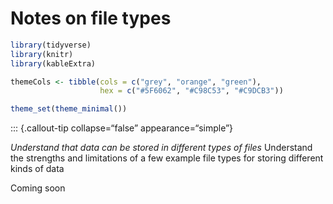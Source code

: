 # Notes on file types


```r
library(tidyverse)
library(knitr)
library(kableExtra)

themeCols <- tibble(cols = c("grey", "orange", "green"),
                    hex = c("#5F6062", "#C98C53", "#C9DCB3"))

theme_set(theme_minimal())

```

::: {.callout-tip collapse="false" appearance="simple"}

*Understand that data can be stored in different types of files
*Understand the strengths and limitations of a few example file types for storing different kinds of data


Coming soon